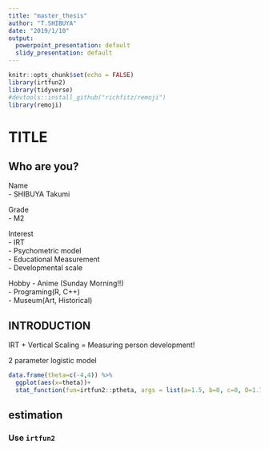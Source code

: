 ```yaml
---
title: "master_thesis"
author: "T.SHIBUYA"
date: "2019/1/10"
output:
  powerpoint_presentation: default
  slidy_presentation: default
---
```


```r
knitr::opts_chunk$set(echo = FALSE)
library(irtfun2)
library(tidyverse)
#devtools::install_github("richfitz/remoji")
library(remoji)
```

# TITLE

## Who are you?

Name  
 - SHIBUYA Takumi  
 
Grade  
 - M2  
 
Interest  
 - IRT  
 - Psychometric model  
 - Educational Measurement  
 - Developmental scale  
 
Hobby
 - Anime (Sunday Morning!!)  
 - Programing(R, C++)  
 - Museum(Art, Historical)
 

## INTRODUCTION

IRT + Vertical Scaling = Measuring person development!

2 parameter logistic model
```r
data.frame(theta=c(-4,4)) %>% 
  ggplot(aes(x=theta))+
  stat_function(fun=irtfun2::ptheta, args = list(a=1.5, b=0, c=0, D=1.702))
```


## estimation

### Use `irtfun2`

